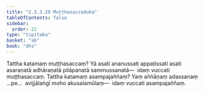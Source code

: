 ```yaml
---
title: "2.3.3.29 Muṭṭhasaccaduka"
tableOfContents: false
sidebar:
  order: 22
type: "tipitaka"
basket: "ab"
book: "dhs"
---
```



<DynamicBreadcrumb />

<Division number="1356" book="dhs" bookNo="29" page="262">

<Paragraph number="2061" book="dhs">
Tattha katamaṃ muṭṭhasaccaṃ? Yā asati ananussati appaṭissati asati asaraṇatā adhāraṇatā pilāpanatā sammussanatā—  idaṃ vuccati muṭṭhasaccaṃ.
</Paragraph>

</Division>
<Division number="1357" book="dhs" bookNo="29" page="262">

<Paragraph number="2062" book="dhs">
Tattha katamaṃ asampajaññaṃ? Yaṃ aññāṇaṃ adassanaṃ …pe…  avijjālaṅgī moho akusalamūlaṃ—  idaṃ vuccati asampajaññaṃ.
</Paragraph>
</Division>